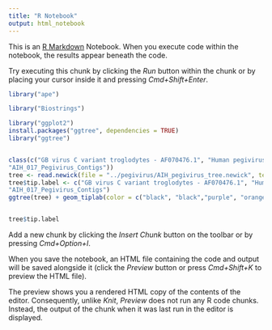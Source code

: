 ```yaml
---
title: "R Notebook"
output: html_notebook
---
```


This is an [R Markdown](http://rmarkdown.rstudio.com) Notebook. When you execute code within the notebook, the results appear beneath the code. 

Try executing this chunk by clicking the *Run* button within the chunk or by placing your cursor inside it and pressing *Cmd+Shift+Enter*. 

```r

library("ape")

library("Biostrings")

library("ggplot2")
install.packages("ggtree", dependencies = TRUE)
library("ggtree")


class(c("GB virus C variant troglodytes - AF070476.1", "Human pegivirus - LT009489.1",      "AIH_095 Pegivirus Assembly","UGANDA_S17_SER-S Pegivirus Assembly",                                     "Human pegivirus - LT009487.1" ,                                                        "PTBI_M2699097_6_RNA_S68 Pegivirus Contigs" , "AIH_037 Pegivirus Contigs" ,"Human pegivirus - LT009483.1","GB virus C - KU685421.1", "AIH_018 Pegivirus Contigs" ,
"AIH_017_Pegivirus_Contigs"))
tree <- read.newick(file = "../pegivirus/AIH_pegivirus_tree.newick", text=NULL)
tree$tip.label <- c("GB virus C variant troglodytes - AF070476.1", "Human pegivirus - LT009489.1",      "AIH_095 Pegivirus Assembly","UGANDA_S17_SER-S Pegivirus Assembly",                                     "Human pegivirus - LT009487.1" ,                                                        "PTBI_M2699097_6_RNA_S68 Pegivirus Contigs" , "AIH_037 Pegivirus Contigs" ,"Human pegivirus - LT009483.1","GB virus C - KU685421.1", "AIH_018 Pegivirus Contigs" ,
"AIH_017_Pegivirus_Contigs")
ggtree(tree) + geom_tiplab(color = c("black", "black","purple", "orange", "black","orange","purple", "black","black","purple","purple"), size = 8)  + geom_treescale() +theme(plot.margin = unit(c(1,0,1,1), "cm"))+ggplot2::xlim(0, 0.7) 


tree$tip.label

```

Add a new chunk by clicking the *Insert Chunk* button on the toolbar or by pressing *Cmd+Option+I*.

When you save the notebook, an HTML file containing the code and output will be saved alongside it (click the *Preview* button or press *Cmd+Shift+K* to preview the HTML file). 

The preview shows you a rendered HTML copy of the contents of the editor. Consequently, unlike *Knit*, *Preview* does not run any R code chunks. Instead, the output of the chunk when it was last run in the editor is displayed.

